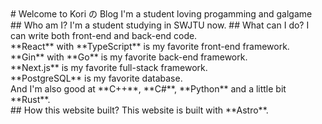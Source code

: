 
<BaseLayout title="Home">
  <BaseCard title="Home">
    <div class="flex">
      <div class="p-6">
        # Welcome to Kori の Blog
        I'm a student loving progamming and galgame
      </div>
    </div>

  </BaseCard>

  <BaseCard title="Home" image="/neko.jpg">
  ## Who am I?
  I'm a student studying in SWJTU now.
  ## What can I do?
  I can write both front-end and back-end code.<br/>
  **React** with **TypeScript** is my favorite front-end framework.<br/>
  **Gin** with **Go** is my favorite back-end framework.<br/>
  **Next.js** is my favorite full-stack framework.<br/>
  **PostgreSQL** is my favorite database.<br/>
  And I'm also good at **C++**, **C#**, **Python** and a little bit **Rust**.<br/>
  ## How this website built?
  This website is built with **Astro**.
  </BaseCard>
</BaseLayout>
